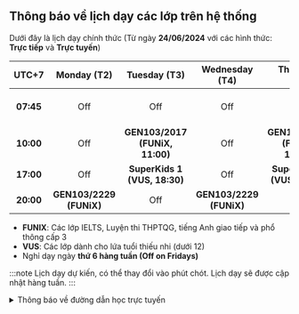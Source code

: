 ## Thông báo về lịch dạy các lớp trên hệ thống

Dưới đây là lịch dạy chính thức (Từ ngày **24/06/2024** với các hình thức: **Trực tiếp** và **Trực tuyến**)

| **UTC+7** |     **Monday (T2)**     |        **Tuesday (T3)**        |    **Wednesday (T4)**   |        **Thursday (T5)**       |       **Saturday (T7)**      |        **Sunday (CN)**       |
|:---------:|:-----------------------:|:------------------------------:|:-----------------------:|:------------------------------:|:----------------------------:|:----------------------------:|
| **07:45** |           Off           |               Off              |           Off           |               Off              | **SuperKids 1 (VUS, 09:15)** | **SuperKids 1 (VUS, 09:15)** |
| **10:00** |           Off           | **GEN103/2017 (FUNiX, 11:00)** |           Off           | **GEN103/2017 (FUNiX, 11:00)** |              Off             |              Off             |
| **17:00** |           Off           |  **SuperKids 1 (VUS, 18:30)**  |           Off           |  **SuperKids 1 (VUS, 18:30)**  |              Off             |              Off             |
| **20:00** | **GEN103/2229 (FUNiX)** |               Off              | **GEN103/2229 (FUNiX)** |               Off              |              Off             |              Off             |


- **FUNIX**: Các lớp IELTS, Luyện thi THPTQG, tiếng Anh giao tiếp và phổ thông cấp 3
- **VUS**: Các lớp dành cho lứa tuổi thiếu nhi (dưới 12)
- Nghỉ dạy ngày **thứ 6 hàng tuần (Off on Fridays)**

:::note
Lịch dạy dự kiến, có thể thay đổi vào phút chót. Lịch dạy sẽ được cập nhật hàng tuần.
:::

<details>
<summary>Thông báo về đường dẫn học trực tuyến</summary>
<div>

**_Việc học trực tuyến sẽ được thực hiện qua hạ tầng online. Đường dẫn sẽ được cung cấp trong quá trình học. Người học
cũng có thể theo dõi các video bài giảng qua YouTube ở hai đường dẫn phía dưới._**

**_Trân trọng cảm ơn._**

</div>
</details>
